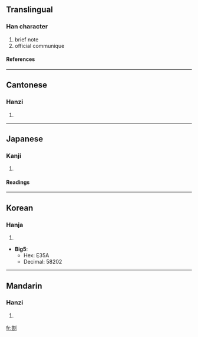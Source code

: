 ==Translingual==
===Han character===
{{Han char|rad=刀|as=12|sn=14|four=8862<sub>3</sub>|canj=竹口中弓 (HRLN), X竹口中弓 (XHRLN)}}
# brief note
# official communique
====References====
{{Han ref|kx=0144.261|dj=0325.080|hdz=10356.030|uh=5284|ud=21124}}
----

==Cantonese==
===Hanzi===
{{yue-hanzi|jyut=|y=jaap3}}
# {{defn|Cantonese}}
----
==Japanese==
===Kanji===
{{ja-kanji|grade=|rs=刀12}}
# {{defn|Japanese}} 
====Readings====
{{ja-readings|on=[[さつ]] (satsu), [[とう]] (tō)|kun=[[さす]] (sasu), [[かぎ]] (kagi), [[かま]] (kama)}}
----
==Korean==
===Hanja===
{{ko-hanja|hangeul=차|rv=cha|mr=ch'a}}
# {{defn|Korean}}

* '''Big5''':
** Hex: E35A
** Decimal: 58202
----
==Mandarin==
===Hanzi===
{{cmn-hanzi|pin=dá (da2), zhá (zha2)|wg=ta<sup>2</sup>, cha<sup>2</sup>}}
# {{defn|Mandarin}}

[[fr:劄]]